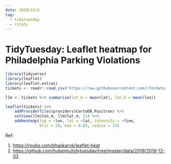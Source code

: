```yaml
---
date: 2019/12/5
tag:
  - tidytuesday
  - rstats
---
```


# TidyTuesday: Leaflet heatmap for Philadelphia Parking Violations

```r
library(tidyverse)
library(leaflet)
library(leaflet.extras)
tickets <- readr::read_csv("https://raw.githubusercontent.com/rfordatascience/tidytuesday/master/data/2019/2019-12-03/tickets.csv")
```

```r
llm <- tickets %>% summarise(lat_m = mean(lat), lon_m = mean(lon))

leaflet(tickets) %>%
    addProviderTiles(providers$CartoDB.Positron) %>%
    setView(llm$lon_m, llm$lat_m, 11) %>%
    addHeatmap(lng = ~lon, lat = ~lat, intensity = ~fine,
               blur = 20, max = 0.05, radius = 15)
```

Ref: 

1. <https://rpubs.com/bhaskarvk/leaflet-heat>
2. <https://github.com/hubentu/tidytuesday/tree/master/data/2019/2019-12-03>
